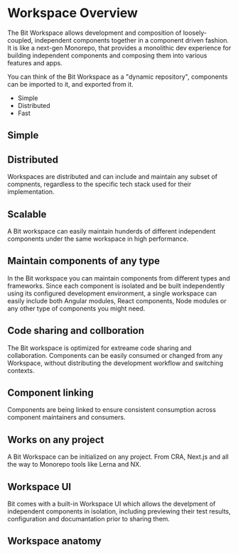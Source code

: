 # Workspace Overview

The Bit Workspace allows development and composition of loosely-coupled, independent components together in a component driven fashion.
It is like a next-gen Monorepo, that provides a monolithic dev experience for building independent components and composing them into various features and apps.

You can think of the Bit Workspace as a "dynamic repository", components can be imported to it, and exported from it.

- Simple
- Distributed
- Fast

## Simple


## Distributed
Workspaces are distributed and can include and maintain any subset of compnents, regardless to the specific tech stack used for their implementation.

## Scalable
A Bit workspace can easily maintain hunderds of different independent components under the same workspace in high performance.

## Maintain components of any type
In the Bit workspace you can maintain components from different types and frameworks. Since each component is isolated and be built independently using its configured development
environment, a single workspace can easily include both Angular modules, React components, Node modules or any other type of components you might need. 

## Code sharing and collboration
The Bit workspace is optimized for extreame code sharing and collaboration. Components can be easily consumed or changed from any Workspace, without distributing the development
workflow and switching contexts.

## Component linking
Components are being linked to ensure consistent consumption across component maintainers and consumers.

## Works on any project
A Bit Workspace can be initialized on any project. From CRA, Next.js and all the way to Monorepo tools like Lerna and NX.

## Workspace UI
Bit comes with a built-in Workspace UI which allows the develpment of independent components in isolation, including previewing their test results, configuration and 
documantation prior to sharing them.

## Workspace anatomy

